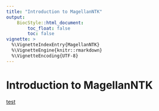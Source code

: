 ```yaml
---
title: "Introduction to MagellanNTK"
output:
    BiocStyle::html_document:
        toc_float: false
        toc: false
vignette: >
  %\VignetteIndexEntry{MagellanNTK}
  %\VignetteEngine{knitr::rmarkdown}
  %\VignetteEncoding{UTF-8}
---
```



# Introduction to MagellanNTK

[test](http://www.google.fr)
